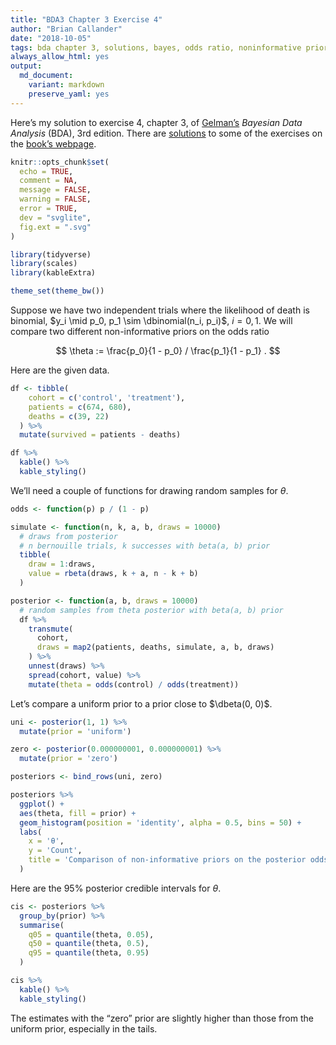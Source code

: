 ```yaml
---
title: "BDA3 Chapter 3 Exercise 4"
author: "Brian Callander"
date: "2018-10-05"
tags: bda chapter 3, solutions, bayes, odds ratio, noninformative priors
always_allow_html: yes
output: 
  md_document:
    variant: markdown
    preserve_yaml: yes
---
```


Here's my solution to exercise 4, chapter 3, of [Gelman's](https://andrewgelman.com/) *Bayesian Data Analysis* (BDA), 3rd edition. There are [solutions](http://www.stat.columbia.edu/~gelman/book/solutions.pdf) to some of the exercises on the [book's webpage](http://www.stat.columbia.edu/~gelman/book/).

<!--more-->

<div style="display:none">
  $\DeclareMathOperator{\dbinomial}{Binomial}
   \DeclareMathOperator{\dbern}{Bernoulli}
   \DeclareMathOperator{\dpois}{Poisson}
   \DeclareMathOperator{\dnorm}{Normal}
   \DeclareMathOperator{\dt}{t}
   \DeclareMathOperator{\dcauchy}{Cauchy}
   \DeclareMathOperator{\dexponential}{Exp}
   \DeclareMathOperator{\dgamma}{Gamma}
   \DeclareMathOperator{\dinvgamma}{InvGamma}
   \DeclareMathOperator{\invlogit}{InvLogit}
   \DeclareMathOperator{\logit}{Logit}
   \DeclareMathOperator{\ddirichlet}{Dirichlet}
   \DeclareMathOperator{\dbeta}{Beta}$
</div>

```r
knitr::opts_chunk$set(
  echo = TRUE,
  comment = NA,
  message = FALSE,
  warning = FALSE,
  error = TRUE,
  dev = "svglite",
  fig.ext = ".svg" 
)

library(tidyverse)
library(scales)
library(kableExtra)

theme_set(theme_bw())

```

Suppose we have two independent trials where the likelihood of death is binomial, $y_i \mid p_0, p_1 \sim \dbinomial(n_i, p_i)$, $i = 0, 1$. We will compare two different non-informative priors on the odds ratio

$$
\theta
:=
\frac{p_0}{1 - p_0} / \frac{p_1}{1 - p_1} 
.
$$

Here are the given data.

```r
df <- tibble(
    cohort = c('control', 'treatment'),
    patients = c(674, 680),
    deaths = c(39, 22)
  ) %>% 
  mutate(survived = patients - deaths)
```

```r
df %>% 
  kable() %>% 
  kable_styling()
```

We'll need a couple of functions for drawing random samples for $\theta$.

```r
odds <- function(p) p / (1 - p)

simulate <- function(n, k, a, b, draws = 10000)
  # draws from posterior
  # n bernouille trials, k successes with beta(a, b) prior
  tibble(
    draw = 1:draws, 
    value = rbeta(draws, k + a, n - k + b)
  )

posterior <- function(a, b, draws = 10000)
  # random samples from theta posterior with beta(a, b) prior
  df %>% 
    transmute(
      cohort,
      draws = map2(patients, deaths, simulate, a, b, draws)
    ) %>% 
    unnest(draws) %>% 
    spread(cohort, value) %>% 
    mutate(theta = odds(control) / odds(treatment))
```
  
Let's compare a uniform prior to a prior close to $\dbeta(0, 0)$.

```r
uni <- posterior(1, 1) %>% 
  mutate(prior = 'uniform')

zero <- posterior(0.000000001, 0.000000001) %>% 
  mutate(prior = 'zero')

posteriors <- bind_rows(uni, zero)
```

```r
posteriors %>% 
  ggplot() +
  aes(theta, fill = prior) +
  geom_histogram(position = 'identity', alpha = 0.5, bins = 50) +
  labs(
    x = 'θ',
    y = 'Count',
    title = 'Comparison of non-informative priors on the posterior odds ratio'
  )
```

Here are the 95% posterior credible intervals for $\theta$.

```r
cis <- posteriors %>% 
  group_by(prior) %>% 
  summarise(
    q05 = quantile(theta, 0.05),
    q50 = quantile(theta, 0.5),
    q95 = quantile(theta, 0.95)
  )
```

```r
cis %>% 
  kable() %>% 
  kable_styling()
```

The estimates with the "zero" prior are slightly higher than those from the uniform prior, especially in the tails.

